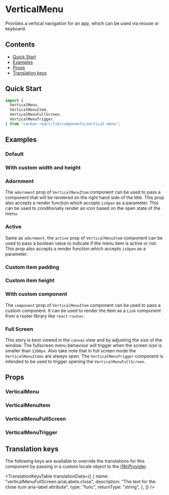

<Meta of={VerticalMenuStories} />

# VerticalMenu

Provides a vertical navigation for an app, which can be used via mouse or keyboard.

## Contents

- [Quick Start](#quick-start)
- [Examples](#examples)
- [Props](#props)
- [Translation keys](#translation-keys)

## Quick Start

```javascript
import {
  VerticalMenu,
  VerticalMenuItem,
  VerticalMenuFullScreen,
  VerticalMenuTrigger,
} from "carbon-react/lib/components/vertical-menu";
```

## Examples

### Default

<Canvas of={VerticalMenuStories.Default} />

### With custom width and height

<Canvas of={VerticalMenuStories.CustomWidthAndHeight} />

### Adornment

The `adornment` prop of `VerticalMenuItem` component can be used to pass a component that will be rendered on the right hand side of the title.
This prop also accepts a render function which accepts `isOpen` as a parameter. This can be used to conditionally render an icon based on the open state of the menu.

<Canvas of={VerticalMenuStories.Adornment} />

### Active

Same as `adornment`, the `active` prop of `VerticalMenuItem` component can be used to pass a boolean value to indicate if the menu item is active or not.
This prop also accepts a render function which accepts `isOpen` as a parameter.

<Canvas of={VerticalMenuStories.Active} />

### Custom item padding

<Canvas of={VerticalMenuStories.CustomItemPadding} />

### Custom item height

<Canvas of={VerticalMenuStories.CustomItemHeight} />

### With custom component

The `component` prop of `VerticalMenuItem` component can be used to pass a custom component.
It can be used to render the item as a `Link` component from a router library like `react-router`.

<Canvas of={VerticalMenuStories.CustomComponent} />

### Full Screen

This story is best viewed in the `canvas` view and by adjusting the size of the window. The fullscreen menu behaviour will
trigger when the screen size is smaller than `1200px`. Also take note that in full screen mode the `VerticalMenuItems` are always open.
The `VerticalMenuTrigger` component is intended to be used to trigger opening the `VerticalMenuFullScreen`.

<Canvas of={VerticalMenuStories.FullScreen} />

## Props

### VerticalMenu

<ArgTypes of={VerticalMenuStories} />

### VerticalMenuItem

<ArgTypes of={VerticalMenuItemStories} />

### VerticalMenuFullScreen

<ArgTypes of={VerticalMenuFullScreenStories} />

### VerticalMenuTrigger

<ArgTypes of={VerticalMenuTriggerStories} />

## Translation keys

The following keys are available to override the translations for this component by passing in a custom locale object
to the [i18nProvider](../?path=/docs/documentation-i18n--docs).

<TranslationKeysTable
  translationData={[
    {
      name: "verticalMenuFullScreen.ariaLabels.close",
      description: "The text for the close Icon aria-label attribute",
      type: "func",
      returnType: "string",
    },
  ]}
/>
